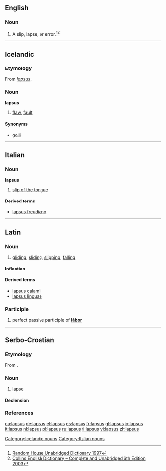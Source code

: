 ==English==

===Noun===
{{en-noun|lapsus|sg=lapsus}}

# A [[slip]], [[lapse]], or [[error]].<ref>[http://dictionary.infoplease.com/lapsus Random House Unabridged Dictionary 1997]</ref><ref>[http://www.thefreedictionary.com/lapsus Collins English Dictionary – Complete and Unabridged 6th Edition 2003]</ref>

----

==Icelandic==

===Etymology===
From {{etyl|la|is}} ''[[#Latin|lapsus]]''.

===Noun===
'''lapsus''' {{m}}

# {{informal|lang=is}} [[flaw]], [[fault]]

====Synonyms====
* [[galli]]

[[Category:Icelandic nouns]]

----

==Italian==

===Noun===
'''lapsus''' {{m|inv}}

# [[slip of the tongue]]

====Derived terms====
* [[lapsus freudiano]]

[[Category:Italian nouns]]

----

==Latin==

===Noun===
{{la-noun|lāpsus|lapsus|lāpsus|m|fourth}}

# [[gliding]], [[sliding]], [[slipping]], [[falling]]

====Inflection====
{{la-decl-4th|laps|lāps}}

====Derived terms====
* [[lapsus calami#Latin|lapsus calami]]
* [[lapsus linguae#Latin|lapsus linguae]]

===Participle===
{{infl|la|perfect participle|head=lāpsus}}

# perfect passive participle of '''[[labor#Latin|lābor]]'''

----

==Serbo-Croatian==

===Etymology===
From {{etyl|la|sh}} {{term|lapsus|lang=la}}.

===Noun===
{{sh-noun|g=m|head=làpsus|r|лапсус|ла̀псус}}

# [[lapse]]

====Declension====
{{sh-decl-noun
|lapsus|lapsusi
|lapsusa|lapsusa
|lapsusu|lapsusima
|lapsus|lapsuse
|lapsuse|lapsusi
|lapsusu|lapsusima
|lapsusom|lapsusima
}}

===References===
<references/>

[[ca:lapsus]]
[[de:lapsus]]
[[el:lapsus]]
[[es:lapsus]]
[[fr:lapsus]]
[[gl:lapsus]]
[[io:lapsus]]
[[it:lapsus]]
[[nl:lapsus]]
[[pl:lapsus]]
[[ru:lapsus]]
[[fi:lapsus]]
[[vi:lapsus]]
[[zh:lapsus]]